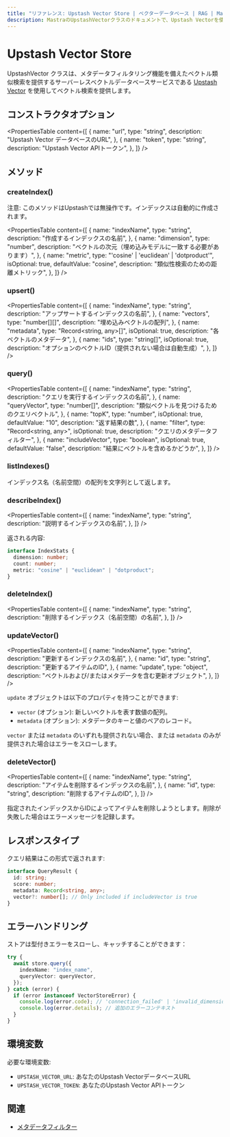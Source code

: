 ```yaml
---
title: "リファレンス: Upstash Vector Store | ベクターデータベース | RAG | Mastra ドキュメント"
description: MastraのUpstashVectorクラスのドキュメントで、Upstash Vectorを使用したベクター検索を提供します。
---
```


# Upstash Vector Store

UpstashVector クラスは、メタデータフィルタリング機能を備えたベクトル類似検索を提供するサーバーレスベクトルデータベースサービスである [Upstash Vector](https://upstash.com/vector) を使用してベクトル検索を提供します。

## コンストラクタオプション

<PropertiesTable
  content={[
    {
      name: "url",
      type: "string",
      description: "Upstash Vector データベースのURL",
    },
    {
      name: "token",
      type: "string",
      description: "Upstash Vector APIトークン",
    },
  ]}
/>

## メソッド

### createIndex()

注意: このメソッドはUpstashでは無操作です。インデックスは自動的に作成されます。

<PropertiesTable
  content={[
    {
      name: "indexName",
      type: "string",
      description: "作成するインデックスの名前",
    },
    {
      name: "dimension",
      type: "number",
      description: "ベクトルの次元（埋め込みモデルに一致する必要があります）",
    },
    {
      name: "metric",
      type: "'cosine' | 'euclidean' | 'dotproduct'",
      isOptional: true,
      defaultValue: "cosine",
      description: "類似性検索のための距離メトリック",
    },
  ]}
/>

### upsert()

<PropertiesTable
  content={[
    {
      name: "indexName",
      type: "string",
      description: "アップサートするインデックスの名前",
    },
    {
      name: "vectors",
      type: "number[][]",
      description: "埋め込みベクトルの配列",
    },
    {
      name: "metadata",
      type: "Record<string, any>[]",
      isOptional: true,
      description: "各ベクトルのメタデータ",
    },
    {
      name: "ids",
      type: "string[]",
      isOptional: true,
      description: "オプションのベクトルID（提供されない場合は自動生成）",
    },
  ]}
/>

### query()

<PropertiesTable
  content={[
    {
      name: "indexName",
      type: "string",
      description: "クエリを実行するインデックスの名前",
    },
    {
      name: "queryVector",
      type: "number[]",
      description: "類似ベクトルを見つけるためのクエリベクトル",
    },
    {
      name: "topK",
      type: "number",
      isOptional: true,
      defaultValue: "10",
      description: "返す結果の数",
    },
    {
      name: "filter",
      type: "Record<string, any>",
      isOptional: true,
      description: "クエリのメタデータフィルター",
    },
    {
      name: "includeVector",
      type: "boolean",
      isOptional: true,
      defaultValue: "false",
      description: "結果にベクトルを含めるかどうか",
    },
  ]}
/>

### listIndexes()

インデックス名（名前空間）の配列を文字列として返します。

### describeIndex()

<PropertiesTable
  content={[
    {
      name: "indexName",
      type: "string",
      description: "説明するインデックスの名前",
    },
  ]}
/>

返される内容:

```typescript copy
interface IndexStats {
  dimension: number;
  count: number;
  metric: "cosine" | "euclidean" | "dotproduct";
}
```

### deleteIndex()

<PropertiesTable
  content={[
    {
      name: "indexName",
      type: "string",
      description: "削除するインデックス（名前空間）の名前",
    },
  ]}
/>

### updateVector()

<PropertiesTable
  content={[
    {
      name: "indexName",
      type: "string",
      description: "更新するインデックスの名前",
    },
    {
      name: "id",
      type: "string",
      description: "更新するアイテムのID",
    },
    {
      name: "update",
      type: "object",
      description: "ベクトルおよび/またはメタデータを含む更新オブジェクト",
    },
  ]}
/>

`update` オブジェクトは以下のプロパティを持つことができます:

- `vector` (オプション): 新しいベクトルを表す数値の配列。
- `metadata` (オプション): メタデータのキーと値のペアのレコード。

`vector` または `metadata` のいずれも提供されない場合、または `metadata` のみが提供された場合はエラーをスローします。

### deleteVector()

<PropertiesTable
  content={[
    {
      name: "indexName",
      type: "string",
      description: "アイテムを削除するインデックスの名前",
    },
    {
      name: "id",
      type: "string",
      description: "削除するアイテムのID",
    },
  ]}
/>

指定されたインデックスからIDによってアイテムを削除しようとします。削除が失敗した場合はエラーメッセージを記録します。

## レスポンスタイプ

クエリ結果はこの形式で返されます:

```typescript copy
interface QueryResult {
  id: string;
  score: number;
  metadata: Record<string, any>;
  vector?: number[]; // Only included if includeVector is true
}
```

## エラーハンドリング

ストアは型付きエラーをスローし、キャッチすることができます：

```typescript copy
try {
  await store.query({
    indexName: "index_name",
    queryVector: queryVector,
  });
} catch (error) {
  if (error instanceof VectorStoreError) {
    console.log(error.code); // 'connection_failed' | 'invalid_dimension' | etc
    console.log(error.details); // 追加のエラーコンテキスト
  }
}
```

## 環境変数

必要な環境変数:

- `UPSTASH_VECTOR_URL`: あなたのUpstash VectorデータベースURL
- `UPSTASH_VECTOR_TOKEN`: あなたのUpstash Vector APIトークン

## 関連

- [メタデータフィルター](./metadata-filters)
